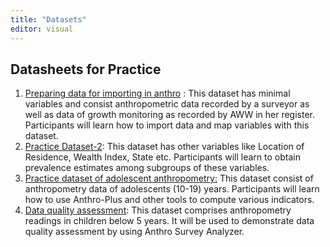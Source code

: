 ```yaml
---
title: "Datasets"
editor: visual
---
```


## Datasheets for Practice

1.  [Preparing data for importing in anthro](https://github.com/drpakhare/Workshop-NDA/blob/master/datasets_practice/dataset_preparation.xlsx) : This dataset has minimal variables and consist anthropometric data recorded by a surveyor as well as data of growth monitoring as recorded by AWW in her register. Participants will learn how to import data and map variables with this dataset.
2.  [Practice Dataset-2](https://github.com/drpakhare/Workshop-NDA/blob/master/datasets_practice/dataset_practice_2.xlsx): This dataset has other variables like Location of Residence, Wealth Index, State etc. Participants will learn to obtain prevalence estimates among subgroups of these variables.
3.  [Practice dataset of adolescent anthropometry:](https://github.com/drpakhare/Workshop-NDA/blob/master/datasets_practice/3_dataset_practice_anthro_plus.xlsx) This dataset consist of anthropometry data of adolescents (10-19) years. Participants will learn how to use Anthro-Plus and other tools to compute various indicators.
4.  [Data quality assessment](https://github.com/drpakhare/Workshop-NDA/blob/master/datasets_practice/dataset_quality.xlsx): This dataset comprises anthropometry readings in children below 5 years. It will be used to demonstrate data quality assessment by using Anthro Survey Analyzer.
